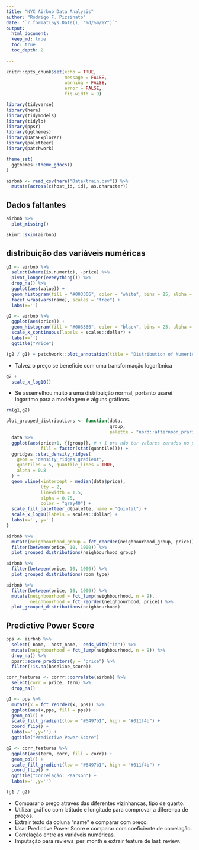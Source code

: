 ```yaml
---
title: "NYC Airbnb Data Analysis"
author: "Rodrigo F. Pizzinato"
date: '`r format(Sys.Date(), "%d/%m/%Y")`'
output: 
  html_document:
  keep_md: true
  toc: true
  toc_depth: 2
  
---
```


```r
knitr::opts_chunk$set(echo = TRUE,
                      message = FALSE,
                      warning = FALSE,
                      error = FALSE, 
                      fig.width = 9)
```

```r
library(tidyverse)
library(here)
library(tidymodels)
library(tidylo)
library(ppsr)
library(ggthemes)
library(DataExplorer)
library(paletteer)
library(patchwork)

theme_set(
  ggthemes::theme_gdocs()
)
```

```r
airbnb <- read_csv(here("Data/train.csv")) %>% 
  mutate(across(c(host_id, id), as.character))
```

## Dados faltantes
```r
airbnb %>% 
  plot_missing()
```

```r
skimr::skim(airbnb)
```

## distribuição das variáveis numéricas
```r
g1 <- airbnb %>% 
  select(where(is.numeric), -price) %>% 
  pivot_longer(everything()) %>% 
  drop_na() %>% 
  ggplot(aes(value)) + 
  geom_histogram(fill = "#003366", color = "white", bins = 25, alpha = 0.75) +
  facet_wrap(vars(name), scales = "free") +
  labs(x='')

g2 <- airbnb %>% 
  ggplot(aes(price)) + 
  geom_histogram(fill = "#003366", color = "black", bins = 25, alpha = 0.75) +
  scale_x_continuous(labels = scales::dollar) +
  labs(x='')
  ggtitle("Price")

(g2 / g1) + patchwork::plot_annotation(title = "Distribution of Numerical Variables")
```

- Talvez o preço se beneficie com uma transformação logarítmica 

```r
g2 +
  scale_x_log10()
```

- Se assemelhou muito a uma distribuição normal, portanto usarei logaritmo para a modelagem e alguns gráficos.   

```r
rm(g1,g2)
```

```r
plot_grouped_distributions <- function(data,
                                       group,
                                       palette = "nord::afternoon_prarie"){
  data %>% 
  ggplot(aes(price+1, {{group}}, # + 1 pra não ter valores zerados no preço
             fill = factor(stat(quantile)))) + 
  ggridges::stat_density_ridges(
    geom = "density_ridges_gradient",
    quantiles = 5, quantile_lines = TRUE,
    alpha = 0.8
  ) +
  geom_vline(xintercept = median(data$price), 
             lty = 2,
             linewidth = 1.5, 
             alpha = 0.75,
             color = "gray40") +
  scale_fill_paletteer_d(palette, name = "Quintil") +
  scale_x_log10(labels = scales::dollar) +
  labs(x='', y='')
}

airbnb %>% 
  mutate(neighbourhood_group = fct_reorder(neighbourhood_group, price)) %>% 
  filter(between(price, 10, 1000)) %>% 
  plot_grouped_distributions(neighbourhood_group)

```


```r
airbnb %>% 
  filter(between(price, 10, 1000)) %>% 
  plot_grouped_distributions(room_type)
```
```r
airbnb %>% 
  filter(between(price, 10, 1000)) %>% 
  mutate(neighbourhood = fct_lump(neighbourhood, n = 9),
         neighbourhood = fct_reorder(neighbourhood, price)) %>% 
  plot_grouped_distributions(neighbourhood)
```
## Predictive Power Score

```r
pps <- airbnb %>% 
  select(-name, -host_name, -ends_with("id")) %>% 
  mutate(neighbourhood = fct_lump(neighbourhood, n = 9)) %>% 
  drop_na() %>% 
  ppsr::score_predictors(y = "price") %>% 
  filter(!is.na(baseline_score))

corr_features <- corrr::correlate(airbnb) %>% 
  select(corr = price, term) %>% 
  drop_na()

g1 <- pps %>% 
  mutate(x = fct_reorder(x, pps)) %>% 
  ggplot(aes(x,pps, fill = pps)) +
  geom_col() +
  scale_fill_gradient(low = "#6497b1", high = "#011f4b") +
  coord_flip() +
  labs(x='',y='') +
  ggtitle("Predictive Power Score")

g2 <- corr_features %>% 
  ggplot(aes(term, corr, fill = corr)) +
  geom_col() +
  scale_fill_gradient(low = "#6497b1", high = "#011f4b") +
  coord_flip() +
  ggtitle("Correlação: Pearson") +
  labs(x='',y='') 

(g1 / g2)
```


- Comparar o preço através das diferentes vizinhanças, tipo de quarto.  
- Utilizar gráfico com latitude e longitude para comprovar a diferença de preços.  
- Extrair texto da coluna "name" e comparar com preço.  
- Usar Predictive Power Score e comparar com coeficiente de correlação.  
- Correlação entre as variáveis numéricas.  
- Imputação para reviews_per_month e extrair feature de last_review.  




